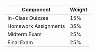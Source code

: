 <table class="table table-condensed table-striped text-left">
  <thead>
  <tr>
  <th><span>Component</span></th>
  <th><span>Weight</span></th>
  </tr>
  </thead>

  <tbody>


  <tr>
  <td>In-Class Quizzes</td>
  <td>15%</td>
  </tr>

  <tr>
  <td>Homework Assignments</td>
  <td>35%</td>
  </tr>
  
  <tr>
  <td>Midterm Exam</td>
  <td>25%</td>
  </tr>

  <tr>
  <td>Final Exam</td>
  <td>25%</td>
  </tr>

  </tbody>
  </table>